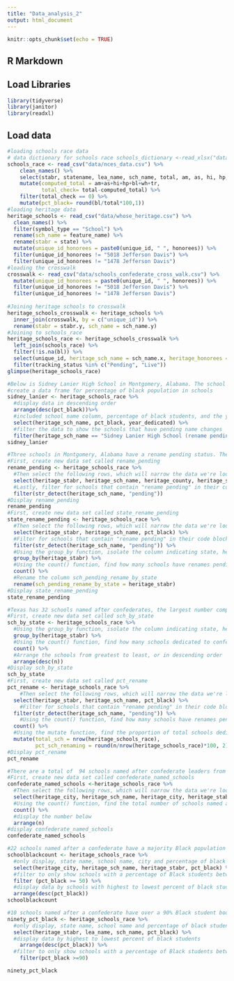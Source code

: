 ```yaml
---
title: "Data_analysis_2"
output: html_document
---
```


```r
knitr::opts_chunk$set(echo = TRUE)
```

## R Markdown

## Load Libraries

```r
library(tidyverse)
library(janitor)
library(readxl)
```

## Load data
```r
#loading schools race data
# data dictionary for schools race schools_dictionary <-read_xlsx("data/2015-16_CCD_Companion_School_Membership_layout.xlsx")
schools_race <- read_csv("data/nces_data.csv") %>%
    clean_names() %>%
    select(stabr, statename, lea_name, sch_name, total, am, as, hi, hp, bl, wh, tr) %>%
    mutate(computed_total = am+as+hi+hp+bl+wh+tr,
           total_check= total-computed_total) %>%
    filter(total_check == 0) %>%
    mutate(pct_black= round(bl/total*100,1))
#loading heritage data
heritage_schools <- read_csv("data/whose_heritage.csv") %>%
  clean_names() %>%
  filter(symbol_type == "School") %>%
  rename(sch_name = feature_name) %>%
  rename(stabr = state) %>% 
  mutate(unique_id_honorees = paste0(unique_id, " ", honorees)) %>%
  filter(unique_id_honorees != "5018 Jefferson Davis") %>%
  filter(unique_id_honorees != "1478 Jefferson Davis")
#loading the crosswalk
crosswalk <- read_csv("data/schools_confederate_cross_walk.csv") %>%
  mutate(unique_id_honorees = paste0(unique_id, " ", honorees)) %>%
  filter(unique_id_honorees != "5018 Jefferson Davis") %>%
  filter(unique_id_honorees != "1478 Jefferson Davis")
  
#Joining heritage schools to crosswalk
heritage_schools_crosswalk <- heritage_schools %>%
  inner_join(crosswalk, by = c("unique_id")) %>%
  rename(stabr = stabr.y, sch_name = sch_name.y)
#Joining to schools_race
heritage_schools_race <- heritage_schools_crosswalk %>%
  left_join(schools_race) %>%
  filter(!is.na(bl)) %>%
  select(unique_id, heritage_sch_name = sch_name.x, heritage_honorees = honorees.x, heritage_city = city.x, heritage_county = county.x, heritage_stabr = stabr.x, side:removed_after_charlottesville, lea_name, sch_name, total:pct_black) %>%
  filter(tracking_status %in% c("Pending", "Live"))
glimpse(heritage_schools_race)
```

```r
#Below is Sidney Lanier High School in Montgomery, Alabama. The school is named after confederate Sidney Lanier and the school's population is more than 99% Black.
#create a data frame for percentage of black population in schools
sidney_lanier <- heritage_schools_race %>%
  #display data in descending order 
  arrange(desc(pct_black))%>%
  #included school name column, percentage of black students, and the year the school was named
  select(heritage_sch_name, pct_black, year_dedicated) %>%
  #filter the data to show the schools that have pending name changes 
  filter(heritage_sch_name == "Sidney Lanier High School (rename pending)")
sidney_lanier
```

```r
#Three schools in Montgomery, Alabama have a rename pending status. There are four schools total with a rename pending status, the last one is located in Texas. Three of the schools with this status were dedicated during the the civil rights era.
#First, create new data set called rename_pending 
rename_pending <- heritage_schools_race %>%
  #Then select the following rows, which will narrow the data we're looking at
  select(heritage_stabr, heritage_sch_name, heritage_county, heritage_stabr, year_dedicated, pct_black) %>%
  #Lastly, filter for schools that contain "rename pending" in their code block
  filter(str_detect(heritage_sch_name, "pending")) 
#Display rename_pending
rename_pending
#First, create new data set called state_rename_pending 
state_rename_pending <- heritage_schools_race %>%
  #Then select the following rows, which will narrow the data we're looking at
  select(heritage_stabr, heritage_sch_name, pct_black) %>%
  #Filter for schools that contain "rename pending" in their code block
  filter(str_detect(heritage_sch_name, "pending")) %>%
  #Using the group_by function, isolate the column indicating state, heritage_stabr
  group_by(heritage_stabr) %>%
  #Using the count() function, find how many schools have renames pending in each state
  count() %>%
  #Rename the column sch_pending_rename_by_state
  rename(sch_pending_rename_by_state = heritage_stabr)
#Display state_rename_pending
state_rename_pending
```


```r
#Texas has 32 schools named after confederates, the largest number compared to all states. 4.26% of schools named after confederates are undergoing a name change. 
#First, create new data set called sch_by_state 
sch_by_state <- heritage_schools_race %>%
  #Using the group_by function, isolate the column indicating state, heritage_stabr
  group_by(heritage_stabr) %>%
  #Using the count() function, find how many schools dedicated to confederate leaders are in each state
  count() %>%
  #Arrange the schools from greatest to least, or in descending order
  arrange(desc(n))
#Display sch_by_state
sch_by_state
#First, create new data set called pct_rename
pct_rename <- heritage_schools_race %>%
    #Then select the following rows, which will narrow the data we're looking at
  select(heritage_stabr, heritage_sch_name, pct_black) %>%
    #Filter for schools that contain "rename pending" in their code block
  filter(str_detect(heritage_sch_name, "pending")) %>%
    #Using the count() function, find how many schools have renames pending in each state
  count() %>%
  #Using the mutate function, find the proportion of total schools dedicated to confederate leaders are in the renaming process
  mutate(total_sch = nrow(heritage_schools_race),
         pct_sch_renaming = round(n/nrow(heritage_schools_race)*100, 2))
#Display pct_rename
pct_rename
```

```r
#There are a total of  94 schools named after confederate leaders from these two joined data sets
#First, create new data set called confederate_named_schools
confederate_named_schools <-heritage_schools_race %>%
  #Then select the following rows, which will narrow the data we're looking at
  select(heritage_city, heritage_sch_name, heritage_city, heritage_stabr) %>%
  #Using the count() function, find the total number of schools named after confederate leaders
  count() %>%
  #display the number below
  arrange(n)
#display confederate_named_schools
confederate_named_schools
```

```r
#22 schools named after a confederate have a majority Black population (over 50%)
schoolblackcount <- heritage_schools_race %>%
  #only display, state name, school name, city and percentage of black students
  select(heritage_city, heritage_sch_name, heritage_stabr, pct_black) %>%
  #filter to only show schools with a percentage of Black students between 50-100
  filter (pct_black >= 50) %>%
  #display data by schools with highest to lowest percent of black students
  arrange(desc(pct_black))
schoolblackcount
```

```r

#10 schools named after a confederate have over a 90% Black student body
ninety_pct_black <- heritage_schools_race %>%
  #only display, state name, school name and percentage of black students
  select(heritage_stabr, lea_name, sch_name, pct_black) %>%
  #display data by highest to lowest percent of black students
	arrange(desc(pct_black)) %>%
  #filter to only show schools with a percentage of Black students between 90-100
	filter(pct_black >=90)

ninety_pct_black
```
